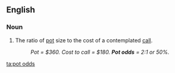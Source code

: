 ==English==

===Noun===
{{en-plural noun|[[pot]] [[odds]]}}

# {{label|en|poker}} The ratio of [[pot]] size to the cost of a contemplated [[call]].
#: ''Pot = $360. Cost to call = $180. '''Pot odds''' = 2:1 or 50%.''

[[ta:pot odds]]